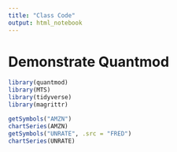 ```yaml
---
title: "Class Code"
output: html_notebook
---
```


# Demonstrate Quantmod

```r

library(quantmod)
library(MTS)
library(tidyverse)
library(magrittr)


```

```r

getSymbols("AMZN")
chartSeries(AMZN)
getSymbols("UNRATE", .src = "FRED")
chartSeries(UNRATE)

```


